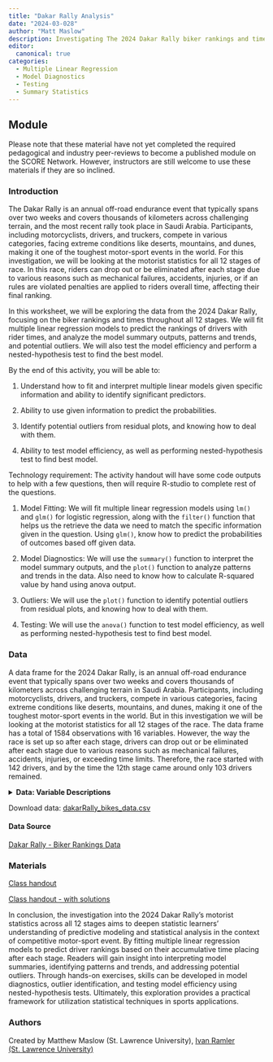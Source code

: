 ```yaml
---
title: "Dakar Rally Analysis"
date: "2024-03-028"
author: "Matt Maslow"
description: Investigating The 2024 Dakar Rally biker rankings and times, throughout all 12 stages.
editor: 
  canonical: true
categories:
  - Multiple Linear Regression
  - Model Diagnostics
  - Testing
  - Summary Statistics
---
```



## Module

Please note that these material have not yet completed the required pedagogical and industry peer-reviews to become a published module on the SCORE Network. However, instructors are still welcome to use these materials if they are so inclined.


### Introduction

The Dakar Rally is an annual off-road endurance event that typically spans over two weeks and covers thousands of kilometers across challenging terrain, and the most recent rally took place in Saudi Arabia. Participants, including motorcyclists, drivers, and truckers, compete in various categories, facing extreme conditions like deserts, mountains, and dunes, making it one of the toughest motor-sport events in the world. For this investigation, we will be looking at the motorist statistics for all 12 stages of race. In this race, riders can drop out or be eliminated after each stage due to various reasons such as mechanical failures, accidents, injuries, or if an rules are violated penalties are applied to riders overall time, affecting their final ranking.

In this worksheet, we will be exploring the data from the 2024 Dakar Rally, focusing on the biker rankings and times throughout all 12 stages. We will fit multiple linear regression models to predict the rankings of drivers with rider times, and analyze the model summary outputs, patterns and trends, and potential outliers. We will also test the model efficiency and perform a nested-hypothesis test to find the best model.


::: {.callout-note collapse="true" title="Learning Objectives" appearance="minimal"}
By the end of this activity, you will be able to:

1.  Understand how to fit and interpret multiple linear models given specific information and ability to identify significant predictors. 

2.  Ability to use given information to predict the probabilities. 

3.  Identify potential outliers from residual plots, and knowing how to deal with them. 

4.  Ability to test model efficiency, as well as performing nested-hypothesis test to find best model.
:::

::: {.callout-note collapse="true" title="Methods" appearance="minimal"}
Technology requirement: The activity handout will have some code outputs to help with a few questions, then will require R-studio to complete rest of the questions.

1.   Model Fitting: We will fit multiple linear regression models using `lm()` and `glm()` for logistic regression, along with the `filter()` function that helps us the retrieve the data we need to match the specific information given in the question. Using `glm()`, know how to predict the probabilities of outcomes based off given data.

2.  Model Diagnostics: We will use the `summary()` function to interpret the model summary outputs, and the `plot()` function to analyze patterns and trends in the data. Also need to know how to calculate R-squared value by hand using anova output.

3.  Outliers: We will use the `plot()` function to identify potential outliers from residual plots, and knowing how to deal with them.

4.  Testing: We will use the `anova()` function to test model efficiency, as well as performing nested-hypothesis test to find best model.
:::


### Data

A data frame for the 2024 Dakar Rally, is an annual off-road endurance event that typically spans over two weeks and covers thousands of kilometers across challenging terrain in Saudi Arabia. Participants, including motorcyclists, drivers, and truckers, compete in various categories, facing extreme conditions like deserts, mountains, and dunes, making it one of the toughest motor-sport events in the world. But in this investigation we will be looking at the motorist statistics for all 12 stages of the race. The data frame has a total of 1584 observations with 16 variables. However, the way the race is set up so after each stage, drivers can drop out or be eliminated after each stage due to various reasons such as mechanical failures, accidents, injuries, or exceeding time limits. Therefore, the race started with 142 drivers, and by the time the 12th stage came around only 103 drivers remained.


<details>

<summary><b> Data: Variable Descriptions</b></summary>

| **Variable**        | **Description**                                                                          |
|---------------------|------------------------------------------------------------------------------------------|
| `Rank`                | The ranking of the driver in the competition                                           |
| `Driver_Number`       | The number assigned to the driver in the competition                                   |
| `Team`                | The team to which the driver belongs                                                   |
| `Country`             | The country of origin of the driver                                                    |
| `Driver`              | The name of the driver                                                                 |
| `Hours`               | The hours component of the time                                                        |
| `Minutes`             | The minutes component of the time                                                      |
| `Seconds`             | The seconds component of the time                                                      |
| *Variation*         |*The variation in time is the difference in time between drivers in their specific ranks* |
| `Variation_Hours`     | The hours component of the variation in time                                           |
| `Variation_Minutes`   | The minutes component of the variation in time                                         |
| `Variation_Seconds`   | The seconds component of the variation in time                                         |
| `Penalty_Hours`       | The hours component of the penalty time                                                |
| `Penalty_Minutes`     | The minutes component of the penalty time                                              |
| `Penalty_Seconds`     | The seconds component of the penalty time                                              |
| `Stage`               | The stage number of the competition (0-12 stages)                                      |
| `Image_URL`           | The URL of the image associated with the player/driver/Experience Level                |


</details>
Download data: [dakarRally_bikes_data.csv](.csv)


#### Data Source

<a href="https://www.dakar.com/en/rankings/stage-0/bike" target="_blank">Dakar Rally - Biker Rankings Data</a>


### Materials

[Class handout](DakarRally_worksheet.docx)

[Class handout - with solutions](DakarRally_worksheet_Answer_Key.docx)


::: {.callout-note collapse="true" title="Conclusion" appearance="minimal"}
In conclusion, the investigation into the 2024 Dakar Rally's motorist statistics across all 12 stages aims to deepen statistic learners' understanding of predictive modeling and statistical analysis in the context of competitive motor-sport event. By fitting multiple linear regression models to predict driver rankings based on their accumulative time placing after each stage. Readers will gain insight into interpreting model summaries, identifying patterns and trends, and addressing potential outliers. Through hands-on exercises, skills can be developed in model diagnostics, outlier identification, and testing model efficiency using nested-hypothesis tests. Ultimately, this exploration provides a practical framework for utilization statistical techniques in sports applications.

:::

### Authors

Created by Matthew Maslow (St. Lawrence University), [Ivan Ramler (St. Lawrence University)](mailto:iramler@stlawu.edu)

















